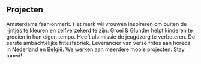 ## Projecten

<ProjectCard title="Zoe Karssen" link="https://zoekarssen.com/" rel="nofollow" bg="linear-gradient(to right, #D4145A 0%, #FBB03B 100%)">
Amsterdams fashionmerk. Het merk wil vrouwen inspireren om buiten de lijntjes te kleuren en zelfverzekerd te zijn.
</ProjectCard>

<ProjectCard title="Groei & Glunder" link="https://groeienglunder.nl/" rel="nofollow" bg="linear-gradient(to right, #662d8c 0%, #ed1e79 100%)">
Groei & Glunder helpt kinderen te groeien in hun eigen tempo. Heeft als missie de jeugdzorg te verbeteren.
</ProjectCard>

<ProjectCard title="Frites uit Zuyd" link="https://fritesuitzuyd.nl/" rel="nofollow" bg="linear-gradient(to right, #009245 0%, #009245 100%)">
De eerste ambachtelijke fritesfabriek. Leverancier van verse frites aan horeca in Nederland en België.
</ProjectCard>

<ProjectCard title="Binnenkort meer..." bg="linear-gradient(to right, #d585ff 0%, #00ffee 100%)">
We werken aan meerdere mooie projecten. Stay tuned!
</ProjectCard>
